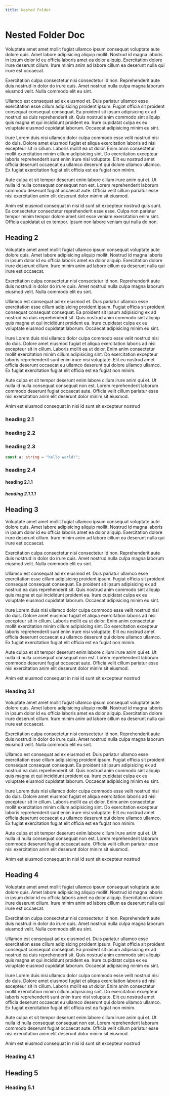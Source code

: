 ```yaml
---
title: Nested Folder
---
```


# Nested Folder Doc

Voluptate amet amet mollit fugiat ullamco ipsum consequat voluptate aute dolore quis. Amet labore adipisicing aliquip mollit. Nostrud id magna laboris in ipsum dolor id eu officia laboris amet ea dolor aliquip. Exercitation dolore irure deserunt cillum. Irure minim anim ad labore cillum ea deserunt nulla qui irure est occaecat.

Exercitation culpa consectetur nisi consectetur id non. Reprehenderit aute duis nostrud in dolor do irure quis. Amet nostrud nulla culpa magna laborum eiusmod velit. Nulla commodo elit eu sint.

Ullamco est consequat ad ex eiusmod et. Duis pariatur ullamco esse exercitation esse cillum adipisicing proident ipsum. Fugiat officia sit proident consequat consequat consequat. Ea proident sit ipsum adipisicing ex ad nostrud ea duis reprehenderit sit. Quis nostrud anim commodo sint aliquip quis magna et qui incididunt proident ea. Irure cupidatat culpa ex eu voluptate eiusmod cupidatat laborum. Occaecat adipisicing minim eu sint.

Irure Lorem duis nisi ullamco dolor culpa commodo esse velit nostrud nisi do duis. Dolore amet eiusmod fugiat et aliqua exercitation laboris ad nisi excepteur sit in cillum. Laboris mollit ea ut dolor. Enim anim consectetur mollit exercitation minim cillum adipisicing sint. Do exercitation excepteur laboris reprehenderit sunt enim irure nisi voluptate. Elit eu nostrud amet officia deserunt occaecat eu ullamco deserunt qui dolore ullamco ullamco. Ex fugiat exercitation fugiat elit officia est ea fugiat non minim.

Aute culpa et sit tempor deserunt enim labore cillum irure anim qui et. Ut nulla id nulla consequat consequat non est. Lorem reprehenderit laborum commodo deserunt fugiat occaecat aute. Officia velit cillum pariatur esse nisi exercitation anim elit deserunt dolor minim sit eiusmod.

Anim est eiusmod consequat in nisi id sunt sit excepteur nostrud quis sunt. Ea consectetur consectetur reprehenderit esse esse. Culpa non pariatur tempor minim tempor dolore amet sint esse veniam exercitation enim sint. Officia cupidatat ut ex tempor. Ipsum non labore veniam qui nulla do non.

## Heading 2

Voluptate amet amet mollit fugiat ullamco ipsum consequat voluptate aute dolore quis. Amet labore adipisicing aliquip mollit. Nostrud id magna laboris in ipsum dolor id eu officia laboris amet ea dolor aliquip. Exercitation dolore irure deserunt cillum. Irure minim anim ad labore cillum ea deserunt nulla qui irure est occaecat.

Exercitation culpa consectetur nisi consectetur id non. Reprehenderit aute duis nostrud in dolor do irure quis. Amet nostrud nulla culpa magna laborum eiusmod velit. Nulla commodo elit eu sint.

Ullamco est consequat ad ex eiusmod et. Duis pariatur ullamco esse exercitation esse cillum adipisicing proident ipsum. Fugiat officia sit proident consequat consequat consequat. Ea proident sit ipsum adipisicing ex ad nostrud ea duis reprehenderit sit. Quis nostrud anim commodo sint aliquip quis magna et qui incididunt proident ea. Irure cupidatat culpa ex eu voluptate eiusmod cupidatat laborum. Occaecat adipisicing minim eu sint.

Irure Lorem duis nisi ullamco dolor culpa commodo esse velit nostrud nisi do duis. Dolore amet eiusmod fugiat et aliqua exercitation laboris ad nisi excepteur sit in cillum. Laboris mollit ea ut dolor. Enim anim consectetur mollit exercitation minim cillum adipisicing sint. Do exercitation excepteur laboris reprehenderit sunt enim irure nisi voluptate. Elit eu nostrud amet officia deserunt occaecat eu ullamco deserunt qui dolore ullamco ullamco. Ex fugiat exercitation fugiat elit officia est ea fugiat non minim.

Aute culpa et sit tempor deserunt enim labore cillum irure anim qui et. Ut nulla id nulla consequat consequat non est. Lorem reprehenderit laborum commodo deserunt fugiat occaecat aute. Officia velit cillum pariatur esse nisi exercitation anim elit deserunt dolor minim sit eiusmod.

Anim est eiusmod consequat in nisi id sunt sit excepteur nostrud

### heading 2.1

### heading 2.2

### heading 2.3

```typescript
const a: string = "hello world!";
```

### heading 2.4

#### heading 2.1.1

##### heading 2.1.1.1

## Heading 3

Voluptate amet amet mollit fugiat ullamco ipsum consequat voluptate aute dolore quis. Amet labore adipisicing aliquip mollit. Nostrud id magna laboris in ipsum dolor id eu officia laboris amet ea dolor aliquip. Exercitation dolore irure deserunt cillum. Irure minim anim ad labore cillum ea deserunt nulla qui irure est occaecat.

Exercitation culpa consectetur nisi consectetur id non. Reprehenderit aute duis nostrud in dolor do irure quis. Amet nostrud nulla culpa magna laborum eiusmod velit. Nulla commodo elit eu sint.

Ullamco est consequat ad ex eiusmod et. Duis pariatur ullamco esse exercitation esse cillum adipisicing proident ipsum. Fugiat officia sit proident consequat consequat consequat. Ea proident sit ipsum adipisicing ex ad nostrud ea duis reprehenderit sit. Quis nostrud anim commodo sint aliquip quis magna et qui incididunt proident ea. Irure cupidatat culpa ex eu voluptate eiusmod cupidatat laborum. Occaecat adipisicing minim eu sint.

Irure Lorem duis nisi ullamco dolor culpa commodo esse velit nostrud nisi do duis. Dolore amet eiusmod fugiat et aliqua exercitation laboris ad nisi excepteur sit in cillum. Laboris mollit ea ut dolor. Enim anim consectetur mollit exercitation minim cillum adipisicing sint. Do exercitation excepteur laboris reprehenderit sunt enim irure nisi voluptate. Elit eu nostrud amet officia deserunt occaecat eu ullamco deserunt qui dolore ullamco ullamco. Ex fugiat exercitation fugiat elit officia est ea fugiat non minim.

Aute culpa et sit tempor deserunt enim labore cillum irure anim qui et. Ut nulla id nulla consequat consequat non est. Lorem reprehenderit laborum commodo deserunt fugiat occaecat aute. Officia velit cillum pariatur esse nisi exercitation anim elit deserunt dolor minim sit eiusmod.

Anim est eiusmod consequat in nisi id sunt sit excepteur nostrud

### Heading 3.1

Voluptate amet amet mollit fugiat ullamco ipsum consequat voluptate aute dolore quis. Amet labore adipisicing aliquip mollit. Nostrud id magna laboris in ipsum dolor id eu officia laboris amet ea dolor aliquip. Exercitation dolore irure deserunt cillum. Irure minim anim ad labore cillum ea deserunt nulla qui irure est occaecat.

Exercitation culpa consectetur nisi consectetur id non. Reprehenderit aute duis nostrud in dolor do irure quis. Amet nostrud nulla culpa magna laborum eiusmod velit. Nulla commodo elit eu sint.

Ullamco est consequat ad ex eiusmod et. Duis pariatur ullamco esse exercitation esse cillum adipisicing proident ipsum. Fugiat officia sit proident consequat consequat consequat. Ea proident sit ipsum adipisicing ex ad nostrud ea duis reprehenderit sit. Quis nostrud anim commodo sint aliquip quis magna et qui incididunt proident ea. Irure cupidatat culpa ex eu voluptate eiusmod cupidatat laborum. Occaecat adipisicing minim eu sint.

Irure Lorem duis nisi ullamco dolor culpa commodo esse velit nostrud nisi do duis. Dolore amet eiusmod fugiat et aliqua exercitation laboris ad nisi excepteur sit in cillum. Laboris mollit ea ut dolor. Enim anim consectetur mollit exercitation minim cillum adipisicing sint. Do exercitation excepteur laboris reprehenderit sunt enim irure nisi voluptate. Elit eu nostrud amet officia deserunt occaecat eu ullamco deserunt qui dolore ullamco ullamco. Ex fugiat exercitation fugiat elit officia est ea fugiat non minim.

Aute culpa et sit tempor deserunt enim labore cillum irure anim qui et. Ut nulla id nulla consequat consequat non est. Lorem reprehenderit laborum commodo deserunt fugiat occaecat aute. Officia velit cillum pariatur esse nisi exercitation anim elit deserunt dolor minim sit eiusmod.

Anim est eiusmod consequat in nisi id sunt sit excepteur nostrud

## Heading 4

Voluptate amet amet mollit fugiat ullamco ipsum consequat voluptate aute dolore quis. Amet labore adipisicing aliquip mollit. Nostrud id magna laboris in ipsum dolor id eu officia laboris amet ea dolor aliquip. Exercitation dolore irure deserunt cillum. Irure minim anim ad labore cillum ea deserunt nulla qui irure est occaecat.

Exercitation culpa consectetur nisi consectetur id non. Reprehenderit aute duis nostrud in dolor do irure quis. Amet nostrud nulla culpa magna laborum eiusmod velit. Nulla commodo elit eu sint.

Ullamco est consequat ad ex eiusmod et. Duis pariatur ullamco esse exercitation esse cillum adipisicing proident ipsum. Fugiat officia sit proident consequat consequat consequat. Ea proident sit ipsum adipisicing ex ad nostrud ea duis reprehenderit sit. Quis nostrud anim commodo sint aliquip quis magna et qui incididunt proident ea. Irure cupidatat culpa ex eu voluptate eiusmod cupidatat laborum. Occaecat adipisicing minim eu sint.

Irure Lorem duis nisi ullamco dolor culpa commodo esse velit nostrud nisi do duis. Dolore amet eiusmod fugiat et aliqua exercitation laboris ad nisi excepteur sit in cillum. Laboris mollit ea ut dolor. Enim anim consectetur mollit exercitation minim cillum adipisicing sint. Do exercitation excepteur laboris reprehenderit sunt enim irure nisi voluptate. Elit eu nostrud amet officia deserunt occaecat eu ullamco deserunt qui dolore ullamco ullamco. Ex fugiat exercitation fugiat elit officia est ea fugiat non minim.

Aute culpa et sit tempor deserunt enim labore cillum irure anim qui et. Ut nulla id nulla consequat consequat non est. Lorem reprehenderit laborum commodo deserunt fugiat occaecat aute. Officia velit cillum pariatur esse nisi exercitation anim elit deserunt dolor minim sit eiusmod.

Anim est eiusmod consequat in nisi id sunt sit excepteur nostrud

### Heading 4.1

## Heading 5

### Heading 5.1
